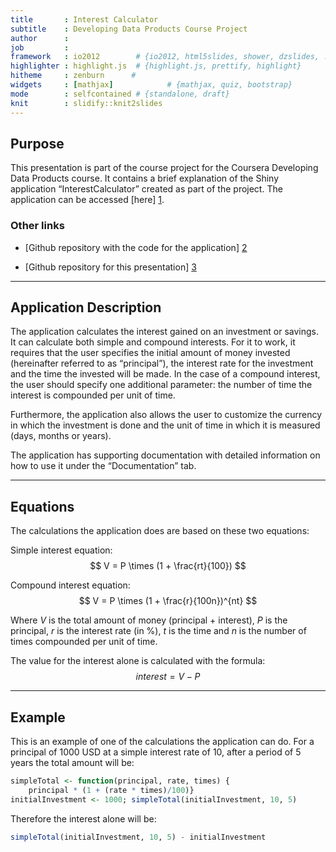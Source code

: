 ```yaml
---
title       : Interest Calculator
subtitle    : Developing Data Products Course Project
author      : 
job         : 
framework   : io2012        # {io2012, html5slides, shower, dzslides, ...}
highlighter : highlight.js  # {highlight.js, prettify, highlight}
hitheme     : zenburn      # 
widgets     : [mathjax]            # {mathjax, quiz, bootstrap}
mode        : selfcontained # {standalone, draft}
knit        : slidify::knit2slides
---
```


## Purpose

This presentation is part of the course project for the Coursera Developing Data Products course. It contains a brief explanation of the Shiny application "InterestCalculator" created as part of the project. The application can be accessed [here] [1].

### Other links

- [Github repository with the code for the application] [2]

- [Github repository for this presentation] [3]

[1]: https://sjojoa.shinyapps.io/Interest_Calculator "shinyApp link"
[2]: https://github.com/SebasJ23/Coursera-DevDataProd-Project "Repository with code"
[3]: https://github.com/SebasJ23/Coursera-DevDataProd-Presentation "Repository with presentation"

---

## Application Description

The application calculates the interest gained on an investment or savings. It can calculate both simple and compound interests. For it to work, it requires that the user specifies the initial amount of money invested (hereinafter referred to as "principal"), the interest rate for the investment and the time the invested will be made. In the case of a compound interest, the user should specify one additional parameter: the number of time the interest is compounded per unit of time.

Furthermore, the application also allows the user to customize the currency in which the investment is done and the unit of time in which it is measured (days, months or years).

The application has supporting documentation with detailed information on how to use it under the "Documentation" tab.

---

## Equations

The calculations the application does are based on these two equations:

Simple interest equation:
$$ V = P \times (1 + \frac{rt}{100}) $$

Compound interest equation:
$$ V = P \times (1 + \frac{r}{100n})^{nt} $$

Where $V$ is the total amount of money (principal + interest), $P$ is the principal, $r$ is the interest rate (in %), $t$ is the time and $n$ is the number of times compounded per unit of time.

The value for the interest alone is calculated with the formula:
$$interest = V - P$$

---

## Example

This is an example of one of the calculations the application can do. For a principal of $1000$ USD at a simple interest rate of $10%$, after a period of $5$ years the total amount will be:

```r
simpleTotal <- function(principal, rate, times) {
    principal * (1 + (rate * times)/100)}
initialInvestment <- 1000; simpleTotal(initialInvestment, 10, 5)
```

Therefore the interest alone will be:

```r
simpleTotal(initialInvestment, 10, 5) - initialInvestment
```




